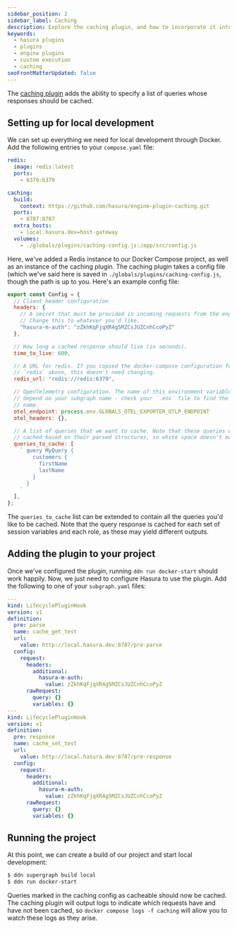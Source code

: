 ```yaml
---
sidebar_position: 2
sidebar_label: Caching
description: Explore the caching plugin, and how to incorporate it into your Hasura projects.
keywords:
  - hasura plugins
  - plugins
  - engine plugins
  - custom execution
  - caching
seoFrontMatterUpdated: false
---
```


The [caching plugin](https://github.com/hasura/engine-plugin-caching) adds
the ability to specify a list of queries whose responses should be cached.

## Setting up for local development

We can set up everything we need for local development through Docker.
Add the following entries to your `compose.yaml` file:

```yaml
redis:
  image: redis:latest
  ports:
    - 6379:6379

caching:
  build:
    context: https://github.com/hasura/engine-plugin-caching.git
  ports:
    - 8787:8787
  extra_hosts:
    - local.hasura.dev=host-gateway
  volumes:
    - ./globals/plugins/caching-config.js:/app/src/config.js
```

Here, we've added a Redis instance to our Docker Compose project, as well as an
instance of the caching plugin. The caching plugin takes a config file (which
we've said here is saved in `./globals/plugins/caching-config.js`, though the
path is up to you. Here's an example config file:

```javascript
export const Config = {
  // Client header configuration
  headers: {
    // A secret that must be provided in incoming requests from the engine.
    // Change this to whatever you'd like.
    "hasura-m-auth": "zZkhKqFjqXR4g5MZCsJUZCnhCcoPyZ"
  },

  // How long a cached response should live (in seconds).
  time_to_live: 600,

  // A URL for redis. If you copied the docker-compose configuration for
  // `redis` above, this doesn't need changing.
  redis_url: "redis://redis:6379",

  // OpenTelemetry configuration. The name of this environment variable will
  // depend on your subgraph name - check your `.env` file to find the correct
  // name.
  otel_endpoint: process.env.GLOBALS_OTEL_EXPORTER_OTLP_ENDPOINT
  otel_headers: {},

  // A list of queries that we want to cache. Note that these queries will be
  // cached based on their parsed structures, so white space doesn't matter.
  queries_to_cache: [
    ` query MyQuery {
        customers {
          firstName
          lastName
        }
      }
    `
  ],
};
```

The `queries_to_cache` list can be extended to contain all the queries you'd
like to be cached. Note that the query response is cached for each set of
session variables and each role, as these may yield different outputs.

## Adding the plugin to your project

Once we've configured the plugin, running `ddn run docker-start` should work
happily. Now, we just need to configure Hasura to use the plugin. Add the
following to one of your `subgraph.yaml` files:

```yaml
---
kind: LifecyclePluginHook
version: v1
definition:
  pre: parse
  name: cache_get_test
  url:
    value: http://local.hasura.dev:8787/pre-parse
  config:
    request:
      headers:
        additional:
          hasura-m-auth:
            value: zZkhKqFjqXR4g5MZCsJUZCnhCcoPyZ
      rawRequest:
        query: {}
        variables: {}
---
kind: LifecyclePluginHook
version: v1
definition:
  pre: response
  name: cache_set_test
  url:
    value: http://local.hasura.dev:8787/pre-response
  config:
    request:
      headers:
        additional:
          hasura-m-auth:
            value: zZkhKqFjqXR4g5MZCsJUZCnhCcoPyZ
      rawRequest:
        query: {}
        variables: {}
```

## Running the project

At this point, we can create a build of our project and start local
development:

```bash
$ ddn supergraph build local
$ ddn run docker-start
```

Queries marked in the caching config as cacheable should now be cached. The
caching plugin will output logs to indicate which requests have and have not
been cached, so `docker compose logs -f caching` will allow you to watch these
logs as they arise.
